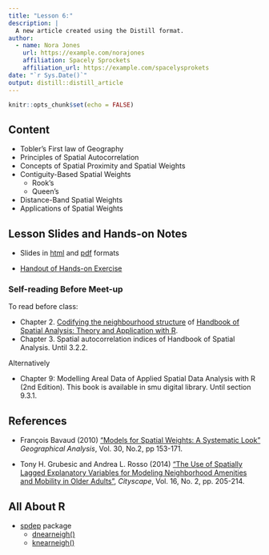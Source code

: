 ```yaml
---
title: "Lesson 6:"
description: |
  A new article created using the Distill format.
author:
  - name: Nora Jones 
    url: https://example.com/norajones
    affiliation: Spacely Sprockets
    affiliation_url: https://example.com/spacelysprokets
date: "`r Sys.Date()`"
output: distill::distill_article
---
```


```r
knitr::opts_chunk$set(echo = FALSE)
```

## Content

- Tobler’s First law of Geography
- Principles of Spatial Autocorrelation
- Concepts of Spatial Proximity and Spatial Weights
- Contiguity-Based Spatial Weights
    - Rook's
    - Queen's
- Distance-Band Spatial Weights
- Applications of Spatial Weights

## Lesson Slides and Hands-on Notes 

* Slides in [html](lessom/lesson06/lesson06-Spatial_Weights.html) and [pdf](lesson/lesson06/lesson06-Spatial_Weights.pdf) formats

* [Handout of Hands-on Exercise](Hands-on_Ex\Hands-on_Ex06\Hands-on_Ex06-Spatial_Weights_and_Application.html)

### Self-reading Before Meet-up

To read before class:

- Chapter 2. [Codifying the neighbourhood structure](https://www.insee.fr/en/statistiques/fichier/3635545/imet131-f-chapitre-2.pdf) of [Handbook of Spatial Analysis: Theory and Application with R](https://www.insee.fr/en/information/3635545).
- Chapter 3. Spatial autocorrelation indices of Handbook of Spatial Analysis. Until 3.2.2.

Alternatively

- Chapter 9: Modelling Areal Data of Applied Spatial Data Analysis with R (2nd Edition).  This book is available in smu digital library.  Until section 9.3.1.

## References

* François Bavaud (2010) ["Models for Spatial Weights: A Systematic Look"](https://onlinelibrary.wiley.com/doi/abs/10.1111/j.1538-4632.1998.tb00394.x) *Geographical Analysis*, Vol. 30, No.2, pp 153-171.

* Tony H. Grubesic and Andrea L. Rosso (2014) ["The Use of Spatially Lagged Explanatory Variables for Modeling Neighborhood Amenities and Mobility in Older Adults"](https://www-jstor-org.libproxy.smu.edu.sg/stable/26326897?sid=primo&seq=1#metadata_info_tab_contents), *Cityscape*, Vol. 16, No. 2, pp. 205-214.

## All About R

- [spdep](https://r-spatial.github.io/spdep/articles/CO69.html) package
    - [dnearneigh()](https://r-spatial.github.io/spdep/reference/dnearneigh.html)
    - [knearneigh()](https://r-spatial.github.io/spdep/reference/knearneigh.html)



